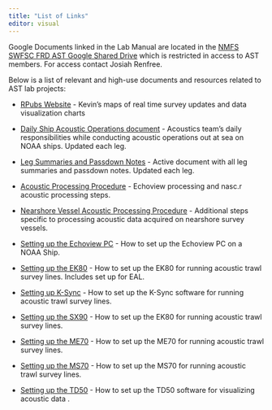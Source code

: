 ```yaml
---
title: "List of Links"
editor: visual
---
```


Google Documents linked in the Lab Manual are located in the [NMFS SWFSC FRD AST Google Shared Drive](https://drive.google.com/drive/folders/0APMOIPPoAUQqUk9PVA) which is restricted in access to AST members. For access contact Josiah Renfree.

Below is a list of relevant and high-use documents and resources related to AST lab projects:

-   [RPubs Website](https://docs.google.com/document/d/1kre1jBTgWYkK9RLLY2TniHPGULI2tXEUwV3dnzZtlsY/edit?tab=t.0) - Kevin's maps of real time survey updates and data visualization charts

-   [Daily Ship Acoustic Operations document](https://docs.google.com/document/d/1PiaZtjqStg0TtknSAm8bVK0JXxvjO31eomtCiPnFvgA/edit?tab=t.0) - Acoustics team's daily responsibilities while conducting acoustic operations out at sea on NOAA ships. Updated each leg.

-   [Leg Summaries and Passdown Notes](https://docs.google.com/document/d/1brlI4uXMfdw5mfewRfdAoZAE4WgbCdjrjqkhapuuV6U/edit?usp=drive_link) - Active document with all leg summaries and passdown notes. Updated each leg.

-   [Acoustic Processing Procedure](https://docs.google.com/document/d/1tTdo0pPXLM2GqPcw8AekjrZYpUUeCxWssOc0d6HT2gQ/edit?usp=drive_link) - Echoview processing and nasc.r acoustic processing steps.

-   [Nearshore Vessel Acoustic Processing Procedure](https://docs.google.com/document/d/1fWika7Z1LAe0QYnfdJnMMnfD950439AhpqRl94DVfvk/edit?tab=t.0) - Additional steps specific to processing acoustic data acquired on nearshore survey vessels.

-   [Setting up the Echoview PC](https://docs.google.com/document/d/1Y5CusFhDtzmXd9uSKsmuxuv1_e89IZr_s9OJnlTO2bo/edit?tab=t.0) - How to set up the Echoview PC on a NOAA Ship.

-   [Setting up the EK80](https://docs.google.com/document/d/1gSM3gncXs9ib9nw_bhjDMKNhckJLiIoCP-6190KaKYw/edit?tab=t.0#heading=h.6lvb5klh6mga) - How to set up the EK80 for running acoustic trawl survey lines. Includes set up for EAL.

-   [Setting up K-Sync](https://docs.google.com/document/d/11Ju1Brnex81VLBV8OgXiM5tBz53O4Sp1SVi2GZ-nL0U/edit?tab=t.0) - How to set up the K-Sync software for running acoustic trawl survey lines.

-   [Setting up the SX90](https://docs.google.com/document/d/1xpK0V3BOowT4-tYYqCGjt3ZFu-4nDNDYrgcB812NmpE/edit?tab=t.0#heading=h.urmdmushrac6) - How to set up the EK80 for running acoustic trawl survey lines.

-   [Setting up the ME70](https://docs.google.com/document/d/1TgGsbRrscdD-WT3vjXsU-4lgMSGlYuhyzr5X2OQWEa8/edit?tab=t.0#heading=h.bp883fy6wafz) - How to set up the ME70 for running acoustic trawl survey lines.

-   [Setting up the MS70](https://docs.google.com/document/d/1_t72M_saCPSwSqS34yKpLjNTntlIcZF4ZPTUtmI2tTE/edit?tab=t.0#heading=h.s7w2kbfstp75) - How to set up the MS70 for running acoustic trawl survey lines.

-   [Setting up the TD50](https://docs.google.com/document/d/1TkTWt9I8nTIFthEA0Uye8jIfkkdUR4_NraJv81-_xLg/edit?tab=t.0#heading=h.yg0bv1i6n7c7) - How to set up the TD50 software for visualizing acoustic data .
